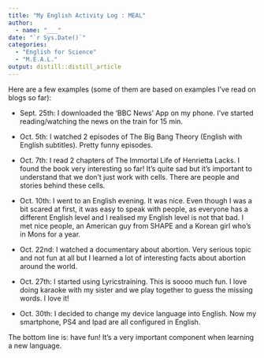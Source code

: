```yaml
---
title: "My English Activity Log : MEAL"
author: 
  - name: "___" 
date: "`r Sys.Date()`"
categories:
  - "English for Science"
  - "M.E.A.L."
output: distill::distill_article
---
```



Here are a few examples (some of them are based on examples I've read on blogs so far):

- Sept. 25th: I downloaded the 'BBC News' App on my phone. I've started reading/watching the news on the train for 15 min.

- Oct. 5th: I watched 2 episodes of The Big Bang Theory (English with English subtitles). Pretty funny episodes.

- Oct. 7th: I read 2 chapters of The Immortal Life of Henrietta Lacks. I found the book very interesting so far! It's quite sad but it's important to understand that we don't just work with cells. There are people and stories behind these cells.

- Oct. 10th: I went to an English evening. It was nice. Even though I was a bit scared at first, it was easy to speak with people, as everyone has a different English level and I realised my English level is not that bad. I met nice people, an American guy from SHAPE and a Korean girl who's in Mons for a year.

- Oct. 22nd: I watched a documentary about abortion. Very serious topic and not fun at all but I learned a lot of interesting facts about abortion around the world.

- Oct. 27th: I started using Lyricstraining. This is soooo much fun. I love doing karaoke with my sister and we play together to guess the missing words. I love it!

- Oct. 30th: I decided to change my device language into English. Now my smartphone, PS4 and Ipad are all configured in English.

The bottom line is: have fun! It's a very important component when learning a new language.


